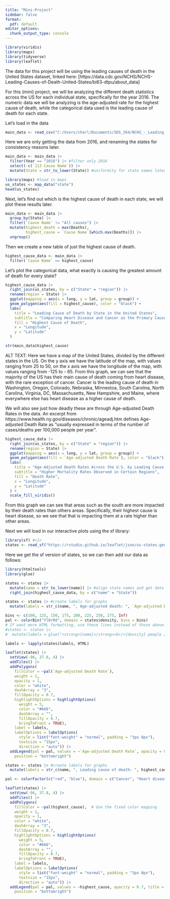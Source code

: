 ```yaml
---
title: "Mini-Project"
sidebar: false
format:
  pdf: default
editor_options: 
  chunk_output_type: console
---
```

```r
library(viridis)
library(maps)
library(tidyverse)
library(leaflet)
```

The data for this project will be using the leading causes of death in the United States dataset, linked here: [https://data.cdc.gov/NCHS/NCHS-Leading-Causes-of-Death-United-States/bi63-dtpu/about_data]

For this (mini) project, we will be analyzing the different death statistics across the US for each individual state, specifically for the year 2016. The numeric data we will be analyzing is the age-adjusted rate for the highest cause of death, while the categorical data used is the leading cause of death for each state.

Let's load in the data

```r
main_data <- read_csv("C:/Users/charl/Documents/SDS_264/NCHS_-_Leading_Causes_of_Death__United_States.csv")
```

Here we are only getting the data from 2016, and renaming the states for consistency reasons later.

```r
main_data <- main_data |>
  filter(Year == "2016") |> #filter only 2016
  select(-c(`113 Cause Name`)) |>
  mutate(State = str_to_lower(State)) #uniformity for state names later
```

```r
library(maps) #load in maps
us_states <- map_data("state")
head(us_states)
```

Next, let's find out which is the highest cause of death in each state, we will plot these results later.

```r
main_data <- main_data |>
  group_by(State) |>
  filter(`Cause Name` != "All causes") |>
  mutate(highest_death = max(Deaths),
         highest_cause = `Cause Name`[which.max(Deaths)]) |>
  ungroup()
```

Then we create a new table of just the highest cause of death.

```r
highest_cause_data <- main_data |>
  filter(`Cause Name` == highest_cause)
```

Let's plot the categorical data, what exactly is causing the greatest amount of death for every state?

```r
highest_cause_data |>
  right_join(us_states, by = c("State" = "region")) |>
  rename(region = State) |>
  ggplot(mapping = aes(x = long, y = lat, group = group)) + 
  geom_polygon(aes(fill = highest_cause), color = "black") +
  labs(
    title = "Leading Cause of Death by State in the United States",
    subtitle = "Comparing Heart Disease and Cancer as the Primary Causes of Mortality",
    fill = "Highest Cause of Death",
    x = "Longitude",
    y = "Latitude"
  )

str(main_data$highest_cause)
```

ALT TEXT: Here we have a map of the United States, divided by the different states in the US. On the y axis we have the latitude of the map, with values ranging from 25 to 50, on the x axis we have the longitude of the map, with values ranging from -125 to - 65. From this graph, we can see that the majority of the US has their main cause of death coming from heart disease, with the rare exception of cancer. Cancer is the leading cause of death in Washington, Oregon, Colorado, Nebraska, Minnestoa, South Carolina, North Carolina, Virginia, DC, Massachusetts, New Hampshire, and Maine, where everywhere else has heart disease as a higher cause of death.

We will also see just how deadly these are through Age-adjusted Death Rates in the data. An excerpt from https://www.health.ny.gov/diseases/chronic/ageadj.htm defines Age-adjusted Death Rate as "usually expressed in terms of the number of cases/deaths per 100,000 people per year".


```r
highest_cause_data |>
  right_join(us_states, by = c("State" = "region")) |>
  rename(region = State) |>
  ggplot(mapping = aes(x = long, y = lat, group = group)) + 
  geom_polygon(aes(fill = `Age-adjusted Death Rate`), color = "black") +
  labs(
    title = "Age-Adjusted Death Rates Across the U.S. by Leading Cause of Death",
    subtitle = "Higher Mortality Rates Observed in Certain Regions",
    fill = "Death Rate",
    x = "Longitude",
    y = "Latitude"
  ) +
  scale_fill_viridis()

```

From this graph we can see that areas such as the south are more impacted by their death rates than others areas. Specifically, their highest cause is heart disease, so we see that that is impacting them at a rate higher than other areas.

Next we will load in our interactive plots using the sf library:

```r
library(sf) #<1>
states <- read_sf("https://rstudio.github.io/leaflet/json/us-states.geojson")  #<2>
```

Here we get the sf version of states, so we can then add our data as follows:

```r
library(htmltools)
library(glue)

states <- states |>
  mutate(name = str_to_lower(name)) |> #align state names and get data from highest cause
  right_join(highest_cause_data, by = c("name" = "State"))

states <- states |> #create labels for graphs
  mutate(labels = str_c(name, ", Age-adjusted death: ", `Age-adjusted Death Rate`, " from: ", highest_cause))

```

```r
bins <- c(100, 125, 150, 175, 200, 225, 250, 275, Inf)
pal <- colorBin("YlOrRd", domain = states$density, bins = bins)
# If want more HTML formatting, use these lines instead of those above:
#states <- states |>
#  mutate(labels = glue("<strong>{name}</strong><br/>{density} people / #mi<sup>2</sup>"))

labels <- lapply(states$labels, HTML)

leaflet(states) |>
  setView(-96, 37.8, 4) |>
  addTiles() |>
  addPolygons(
    fillColor = ~pal(`Age-adjusted Death Rate`),
    weight = 1,
    opacity = 1,
    color = "white",
    dashArray = "3",
    fillOpacity = 0.7,
    highlightOptions = highlightOptions(
      weight = 5,
      color = "#666",
      dashArray = "",
      fillOpacity = 0.7,
      bringToFront = TRUE),
    label = labels,
    labelOptions = labelOptions(
      style = list("font-weight" = "normal", padding = "3px 8px"),
      textsize = "15px",
      direction = "auto")) |>
  addLegend(pal = pal, values = ~`Age-adjusted Death Rate`, opacity = 0.7, title = NULL,
    position = "bottomright")
```

```r
states <- states |> #create labels for graphs
  mutate(labels = str_c(name, ", Leading cause of death: ", highest_cause))
```

```r
pal <- colorFactor(c("red", "blue"), domain = c("Cancer", "Heart disease"))

leaflet(states) |>
  setView(-96, 37.8, 4) |>
  addTiles() |>
  addPolygons(
    fillColor = ~pal(highest_cause),  # Use the fixed color mapping
    weight = 1,
    opacity = 1,
    color = "white",
    dashArray = "3",
    fillOpacity = 0.7,
    highlightOptions = highlightOptions(
      weight = 5,
      color = "#666",
      dashArray = "",
      fillOpacity = 0.7,
      bringToFront = TRUE),
    label = labels,
    labelOptions = labelOptions(
      style = list("font-weight" = "normal", padding = "3px 8px"),
      textsize = "15px",
      direction = "auto")) |>
  addLegend(pal = pal, values = ~highest_cause, opacity = 0.7, title = "Leading Cause",
    position = "bottomright")
```

